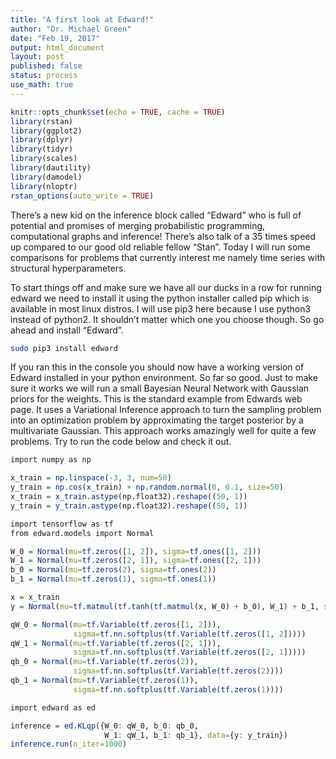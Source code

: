 ```yaml
---
title: "A first look at Edward!"
author: "Dr. Michael Green"
date: "Feb 19, 2017"
output: html_document
layout: post
published: false
status: process
use_math: true
---
```



```r
knitr::opts_chunk$set(echo = TRUE, cache = TRUE)
library(rstan)
library(ggplot2)
library(dplyr)
library(tidyr)
library(scales)
library(dautility)
library(damodel)
library(nloptr)
rstan_options(auto_write = TRUE)
```

There's a new kid on the inference block called "Edward" who is full of potential and promises of merging probabilistic programming, computational graphs and inference! There's also talk of a 35 times speed up compared to our good old reliable fellow "Stan". Today I will run some comparisons for problems that currently interest me namely time series with structural hyperparameters.

To start things off and make sure we have all our ducks in a row for running edward we need to install it using the python installer called pip which is available in most linux distros. I will use pip3 here because I use python3 instead of python2. It shouldn't matter which one you choose though. So go ahead and install "Edward".

```bash
sudo pip3 install edward
```

If you ran this in the console you should now have a working version of Edward installed in your python environment. So far so good. Just to make sure it works we will run a small Bayesian Neural Network with Gaussian priors for the weights. This is the standard example from Edwards web page. It uses a Variational Inference approach to turn the sampling problem into an optimization problem by approximating the target posterior by a multivariate Gaussian. This approach works amazingly well for quite a few problems. Try to run the code below and check it out. 

```r
import numpy as np

x_train = np.linspace(-3, 3, num=50)
y_train = np.cos(x_train) + np.random.normal(0, 0.1, size=50)
x_train = x_train.astype(np.float32).reshape((50, 1))
y_train = y_train.astype(np.float32).reshape((50, 1))

import tensorflow as tf
from edward.models import Normal

W_0 = Normal(mu=tf.zeros([1, 2]), sigma=tf.ones([1, 2]))
W_1 = Normal(mu=tf.zeros([2, 1]), sigma=tf.ones([2, 1]))
b_0 = Normal(mu=tf.zeros(2), sigma=tf.ones(2))
b_1 = Normal(mu=tf.zeros(1), sigma=tf.ones(1))

x = x_train
y = Normal(mu=tf.matmul(tf.tanh(tf.matmul(x, W_0) + b_0), W_1) + b_1, sigma=0.1)

qW_0 = Normal(mu=tf.Variable(tf.zeros([1, 2])),
              sigma=tf.nn.softplus(tf.Variable(tf.zeros([1, 2]))))
qW_1 = Normal(mu=tf.Variable(tf.zeros([2, 1])),
              sigma=tf.nn.softplus(tf.Variable(tf.zeros([2, 1]))))
qb_0 = Normal(mu=tf.Variable(tf.zeros(2)),
              sigma=tf.nn.softplus(tf.Variable(tf.zeros(2))))
qb_1 = Normal(mu=tf.Variable(tf.zeros(1)),
              sigma=tf.nn.softplus(tf.Variable(tf.zeros(1))))

import edward as ed

inference = ed.KLqp({W_0: qW_0, b_0: qb_0,
                     W_1: qW_1, b_1: qb_1}, data={y: y_train})
inference.run(n_iter=1000)
```

